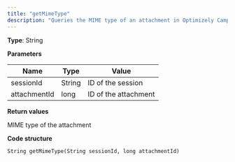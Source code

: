 ```yaml
---
title: "getMimeType"
description: "Queries the MIME type of an attachment in Optimizely Campaign."
---
```


**Type**: String

**Parameters**

| Name         | Type   | Value                |
| ------------ | ------ | -------------------- |
| sessionId    | String | ID of the session    |
| attachmentId | long   | ID of the attachment |

**Return values**

MIME type of the attachment

**Code structure**

`String getMimeType(String sessionId, long attachmentId)
`